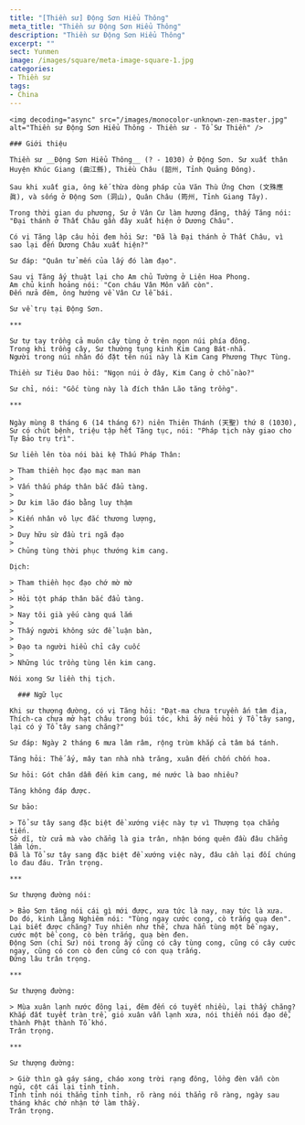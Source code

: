 ```yaml
---
title: "[Thiền sư] Động Sơn Hiểu Thông"
meta_title: "Thiền sư Động Sơn Hiểu Thông"
description: "Thiền sư Động Sơn Hiểu Thông"
excerpt: ""
sect: Yunmen
image: /images/square/meta-image-square-1.jpg
categories:
- Thiền sư
tags:
- China
---
```


<div className="grid xl:grid-cols-8 lg:grid-cols-8 md:grid-cols-2 sm:grid-cols-2 xs:grid-cols-1 gap-8 bg-body dark:bg-darkmode-body">

  <div className="lg:col-span-3 md:col-span-1">

    <img decoding="async" src="/images/monocolor-unknown-zen-master.jpg" alt="Thiền sư Động Sơn Hiểu Thông - Thiền sư - Tổ Sư Thiền" />

    ### Giới thiệu

    Thiền sư __Động Sơn Hiểu Thông__ (? - 1030) ở Động Sơn. Sư xuất thân Huyện Khúc Giang (曲江縣), Thiều Châu (韶州, Tỉnh Quảng Đông).

    Sau khi xuất gia, ông kế thừa dòng pháp của Văn Thù Ứng Chơn (文殊應眞), và sống ở Động Sơn (洞山), Quân Châu (筠州, Tỉnh Giang Tây).

    Trong thời gian du phương, Sư ở Vân Cư làm hương đăng, thấy Tăng nói: "Đại thánh ở Thất Châu gần đây xuất hiện ở Dương Châu".

    Có vị Tăng lập câu hỏi đem hỏi Sư: "Đã là Đại thánh ở Thất Châu, vì sao lại đến Dương Châu xuất hiện?"

    Sư đáp: "Quân tử mến của lấy đó làm đạo".

    Sau vị Tăng ấy thuật lại cho Am chủ Tường ở Liên Hoa Phong.
    Am chủ kinh hoảng nói: "Con cháu Vân Môn vẫn còn".
    Đến nửa đêm, ông hướng về Vân Cư lễ bái.

    Sư về trụ tại Động Sơn.

    ***

    Sư tự tay trồng cả muôn cây tùng ở trên ngọn núi phía đông.
    Trong khi trồng cây, Sư thường tụng kinh Kim Cang Bát-nhã.
    Người trong núi nhân đó đặt tên núi này là Kim Cang Phương Thực Tùng.

    Thiền sư Tiêu Dao hỏi: "Ngọn núi ở đây, Kim Cang ở chỗ nào?"

    Sư chỉ, nói: "Gốc tùng này là đích thân Lão tăng trồng".

    ***

    Ngày mùng 8 tháng 6 (14 tháng 6?) niên Thiên Thánh (天聖) thứ 8 (1030), Sư có chút bệnh, triệu tập hết Tăng tục, nói: "Pháp tịch này giao cho Tự Bảo trụ trì".

    Sư liền lên tòa nói bài kệ Thấu Pháp Thân:

    > Tham thiền học đạo mạc man man
    >
    > Vấn thấu pháp thân bắc đẩu tàng.
    >
    > Dư kim lão đáo bằng luy thậm
    >
    > Kiến nhân vô lực đắc thương lượng,
    >
    > Duy hữu sừ đầu tri ngã đạo
    >
    > Chủng tùng thời phục thướng kim cang.

    Dịch:

    > Tham thiền học đạo chớ mờ mờ
    >
    > Hỏi tột pháp thân bắc đẩu tàng.
    >
    > Nay tôi già yếu càng quá lắm
    >
    > Thấy người không sức để luận bàn,
    >
    > Đạo ta người hiểu chỉ cây cuốc
    >
    > Những lúc trồng tùng lên kim cang.

    Nói xong Sư liền thị tịch.

  </div>

  <div className="lg:col-span-5 md:col-span-1">

      ### Ngữ lục

    Khi sư thượng đường, có vị Tăng hỏi: "Đạt-ma chưa truyền ấn tâm địa, Thích-ca chưa mở hạt châu trong búi tóc, khi ấy nếu hỏi ý Tổ tây sang, lại có ý Tổ tây sang chăng?"

    Sư đáp: Ngày 2 tháng 6 mưa lâm râm, rộng trùm khắp cả tâm bá tánh.

    Tăng hỏi: Thế ấy, mây tan nhà nhà trăng, xuân đến chốn chốn hoa.

    Sư hỏi: Gót chân dẫm đến kim cang, mé nước là bao nhiêu?

    Tăng không đáp được.

    Sư bảo:

    > Tổ sư tây sang đặc biệt đề xướng việc này tự vì Thượng tọa chẳng tiến.
    Sở dĩ, từ cửa mà vào chẳng là gia trân, nhận bóng quên đầu đâu chẳng lầm lớn.
    Đã là Tổ sư tây sang đặc biệt đề xướng việc này, đâu cần lại đối chúng lo đau đáu. Trân trọng.

    ***

    Sư thượng đường nói:

    > Bảo Sơn tăng nói cái gì mới được, xưa tức là nay, nay tức là xưa.
    Do đó, kinh Lăng Nghiêm nói: "Tùng ngay cước cong, cò trắng quạ đen".
    Lại biết được chăng? Tuy nhiên như thế, chưa hẳn tùng một bề ngay, cước một bề cong, cò bèn trắng, quạ bèn đen.
    Động Sơn (chỉ Sư) nói trong ấy cũng có cây tùng cong, cũng có cây cước ngay, cũng có con cò đen cũng có con quạ trắng.
    Đứng lâu trân trọng.

    ***

    Sư thượng đường:

    > Mùa xuân lạnh nước đông lại, đêm đến có tuyết nhiều, lại thấy chăng?
    Khắp đất tuyết tràn trề, gió xuân vẫn lạnh xưa, nói thiền nói đạo dễ, thành Phật thành Tổ khó.
    Trân trọng.

    ***

    Sư thượng đường:

    > Giờ thìn gà gáy sáng, cháo xong trời rạng đông, lồng đèn vẫn còn ngủ, cột cái lại tỉnh tỉnh.
    Tỉnh tỉnh nói thẳng tỉnh tỉnh, rõ ràng nói thẳng rõ ràng, ngày sau tháng khác chớ nhận tớ làm thầy.
    Trân trọng.

  </div>

</div>
